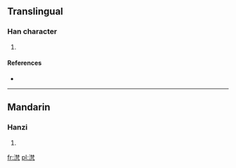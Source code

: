 ==Translingual==

===Han character===
{{Han char|rn=85|rad=水|as=11|sn=14|four=3411<sub>7</sub>|canj=水木木弓 (EDDN)}}

# {{defn|Han|sort=水11}}

====References====
* {{Han ref|kx=0644.150|dkj=18096|dj=1052.010|hdz=31716.070|uh=6EFC|ud=28412|bh=E2B3|bd=58035}}

----

==Mandarin==

===Hanzi===
{{cmn-hanzi|pin=[[fàn]] ([[fan4]])|wg=fan<sup>4</sup>}}

# {{defn|Mandarin|sort=水11}}

[[fr:滼]]
[[pl:滼]]